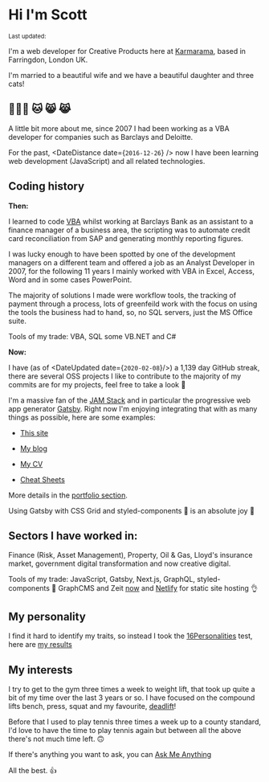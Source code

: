 
# Hi I'm Scott

<Small>
  Last updated: <DateUpdated date={`2020-02-08`} small={`true`} />
</Small>

I'm a web developer for Creative Products here at [Karmarama], based
in Farringdon, London UK.

I'm married to a beautiful wife and we have a beautiful daughter and
three cats!

## 👨‍👩‍👧 🐱 😸 😹

A little bit more about me, since 2007 I had been working as a VBA
developer for companies such as Barclays and Deloitte.

For the past, <DateDistance date={`2016-12-26`} /> now I have been
learning web development (JavaScript) and all related technologies.

## Coding history

**Then:**

I learned to code [VBA] whilst working at Barclays Bank as an
assistant to a finance manager of a business area, the scripting was
to automate credit card reconciliation from SAP and generating monthly
reporting figures.

I was lucky enough to have been spotted by one of the development
managers on a different team and offered a job as an Analyst Developer
in 2007, for the following 11 years I mainly worked with VBA in Excel,
Access, Word and in some cases PowerPoint.

The majority of solutions I made were workflow tools, the tracking of
payment through a process, lots of greenfeild work with the focus on
using the tools the business had to hand, so, no SQL servers, just the
MS Office suite.

Tools of my trade: VBA, SQL some VB.NET and C#

**Now:**

I have (as of <DateUpdated date={`2020-02-08`}/>) a 1,139 day GitHub
streak, there are several OSS projects I like to contribute to the
majority of my commits are for my projects, feel free to take a look
👀

I'm a massive fan of the [JAM Stack] and in particular the progressive
web app generator [Gatsby]. Right now I'm enjoying integrating that
with as many things as possible, here are some examples:

- [This site]

- [My blog]

- [My CV]

- [Cheat Sheets]

More details in the [portfolio section].

Using Gatsby with CSS Grid and styled-components 💅 is an absolute joy
💜

## Sectors I have worked in:

Finance (Risk, Asset Management), Property, Oil & Gas, Lloyd's
insurance market, government digital transformation and now creative
digital.

Tools of my trade: JavaScript, Gatsby, Next.js, GraphQL,
styled-components 💅 GraphCMS and Zeit [now] and [Netlify] for static
site hosting 👌

## My personality

I find it hard to identify my traits, so instead I took the
[16Personalities] test, here are [my results]

## My interests

I try to get to the gym three times a week to weight lift, that took
up quite a bit of my time over the last 3 years or so. I have focused
on the compound lifts bench, press, squat and my favourite,
[deadlift]!

Before that I used to play tennis three times a week up to a county
standard, I'd love to have the time to play tennis again but between
all the above there's not much time left. 🙃

If there's anything you want to ask, you can [Ask Me Anything]

All the best. 👍

<!-- Links -->

[karmarama]: https://karmarama.com
[vba]: https://en.wikipedia.org/wiki/Visual_Basic_for_Applications
[now]: https://zeit.co/now
[gatsby]: https://www.gatsbyjs.org/
[this site]: https://scottspence.me
[my blog]: https://thelocalhost.blog
[my cv]: https://mecv.xyz
[cheat sheets]: https://cheatsheets.xyz
[deadlift]: https://www.youtube.com/watch?v=b8sadCd7Lhc
[react static]: https://react-static.js.org/
[ask me anything]: https://github.com/spences10/ama
[16personalities]: https://www.16personalities.com/
[my results]: https://www.16personalities.com/profiles/ba01a67248b68
[netlify]: http://netlify.com/
[jam stack]: https://jamstack.org/
[portfolio section]: #portfolio
